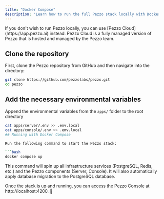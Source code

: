 ```yaml
---
title: "Docker Compose"
description: "Learn how to run the full Pezzo stack locally with Docker Compose."
---
```


<Tip>
  If you don't wish to run Pezzo locally, you can use [Pezzo
  Cloud](https://app.pezzo.ai) instead. Pezzo Cloud is a fully managed version
  of Pezzo that is hosted and managed by the Pezzo team.
</Tip>

## Clone the repository

First, clone the Pezzo repository from GitHub and then navigate into the directory:

```bash
git clone https://github.com/pezzolabs/pezzo.git
cd pezzo
```

## Add the necessary environmental variables

Append the environmental variables from the `apps/` folder to the root directory

```bash
cat apps/server/.env >> .env.local
cat apps/console/.env >> .env.local
## Running with Docker Compose

Run the following command to start the Pezzo stack:

```bash
docker compose up
```

This command will spin up all infrastructure services (PostgreSQL, Redis, etc.) and the Pezzo components (Server, Console). It will also automatically apply database migration to the PostgreSQL database.

Once the stack is up and running, you can access the Pezzo Console at http://localhost:4200. 🚀
